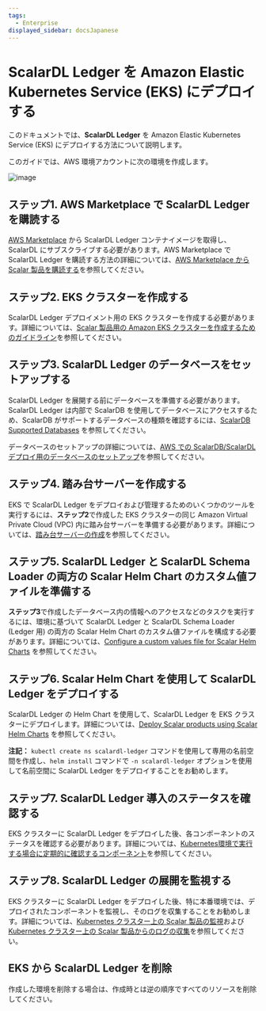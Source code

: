 ```yaml
---
tags:
  - Enterprise
displayed_sidebar: docsJapanese
---
```


# ScalarDL Ledger を Amazon Elastic Kubernetes Service (EKS) にデプロイする


<TranslationBanner />

このドキュメントでは、**ScalarDL Ledger** を Amazon Elastic Kubernetes Service (EKS) にデプロイする方法について説明します。

このガイドでは、AWS 環境アカウントに次の環境を作成します。

![image](./images/png/EKS_ScalarDL_Ledger.drawio.png)

## ステップ1. AWS Marketplace で ScalarDL Ledger を購読する

[AWS Marketplace](https://aws.amazon.com/marketplace/pp/prodview-3jdwfmqonx7a2) から ScalarDL Ledger コンテナイメージを取得し、ScalarDL にサブスクライブする必要があります。AWS Marketplace で ScalarDL Ledger を購読する方法の詳細については、[AWS Marketplace から Scalar 製品を購読する](AwsMarketplaceGuide.mdx#aws-marketplace-から-scalar-製品を購読する)を参照してください。

## ステップ2. EKS クラスターを作成する

ScalarDL Ledger デプロイメント用の EKS クラスターを作成する必要があります。詳細については、[Scalar 製品用の Amazon EKS クラスターを作成するためのガイドライン](CreateEKSClusterForScalarProducts.mdx)を参照してください。

## ステップ3. ScalarDL Ledger のデータベースをセットアップする

ScalarDL Ledger を展開する前にデータベースを準備する必要があります。ScalarDL Ledger は内部で ScalarDB を使用してデータベースにアクセスするため、ScalarDB がサポートするデータベースの種類を確認するには、[ScalarDB Supported Databases](https://scalardb.scalar-labs.com/docs/latest/requirements#databases) を参照してください。

データベースのセットアップの詳細については、[AWS での ScalarDB/ScalarDL デプロイ用のデータベースのセットアップ](SetupDatabaseForAWS.mdx)を参照してください。

## ステップ4. 踏み台サーバーを作成する

EKS で ScalarDL Ledger をデプロイおよび管理するためのいくつかのツールを実行するには、**ステップ2**で作成した EKS クラスターの同じ Amazon Virtual Private Cloud (VPC) 内に踏み台サーバーを準備する必要があります。詳細については、[踏み台サーバーの作成](CreateBastionServer.mdx)を参照してください。

## ステップ5. ScalarDL Ledger と ScalarDL Schema Loader の両方の Scalar Helm Chart のカスタム値ファイルを準備する

**ステップ3**で作成したデータベース内の情報へのアクセスなどのタスクを実行するには、環境に基づいて ScalarDL Ledger と ScalarDL Schema Loader (Ledger 用) の両方の Scalar Helm Chart のカスタム値ファイルを構成する必要があります。詳細については、[Configure a custom values file for Scalar Helm Charts](../helm-charts/configure-custom-values-file.mdx) を参照してください。

## ステップ6. Scalar Helm Chart を使用して ScalarDL Ledger をデプロイする

ScalarDL Ledger の Helm Chart を使用して、ScalarDL Ledger を EKS クラスターにデプロイします。詳細については、[Deploy Scalar products using Scalar Helm Charts](../helm-charts/how-to-deploy-scalar-products.mdx) を参照してください。

**注記：** `kubectl create ns scalardl-ledger` コマンドを使用して専用の名前空間を作成し、`helm install` コマンドで `-n scalardl-ledger` オプションを使用して名前空間に ScalarDL Ledger をデプロイすることをお勧めします。

## ステップ7. ScalarDL Ledger 導入のステータスを確認する

EKS クラスターに ScalarDL Ledger をデプロイした後、各コンポーネントのステータスを確認する必要があります。詳細については、[Kubernetes環境で実行する場合に定期的に確認するコンポーネント](RegularCheck.mdx)を参照してください。

## ステップ8. ScalarDL Ledger の展開を監視する

EKS クラスターに ScalarDL Ledger をデプロイした後、特に本番環境では、デプロイされたコンポーネントを監視し、そのログを収集することをお勧めします。詳細については、[Kubernetes クラスター上の Scalar 製品の監視](K8sMonitorGuide.mdx)および [Kubernetes クラスター上の Scalar 製品からのログの収集](K8sLogCollectionGuide.mdx)を参照してください。

## EKS から ScalarDL Ledger を削除

作成した環境を削除する場合は、作成時とは逆の順序ですべてのリソースを削除してください。
